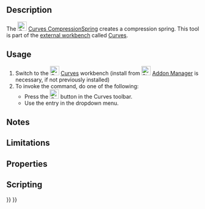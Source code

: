 <languages/>

{{Docnav
|[[Curves_SegmentSurface|SegmentSurface]]
|[[Curves_ReflectLines|ReflectLines]]
|[[Curves_Workbench|Curves]]
|IconL=Curves_SegmentSurface.svg
|IconR=Curves_ReflectLines.svg
|IconC=Curves_workbench_icon.svg
}}

{{GuiCommand
|Name=Curves CompressionSpring
|MenuLocation=Surfaces → Compression Spring
|Workbenches=[[Curves_Workbench|Curves]]
}}

==Description==

The [[Image:Curves_CompressionSpring.svg|24px]] [[Curves_CompressionSpring|Curves CompressionSpring]] creates a compression spring. This tool is part of the [[External_workbenches|external workbench]] called [[Curves_Workbench|Curves]].

==Usage==

# Switch to the [[Image:Curves_workbench_icon.svg|24px]] [[Curves_Workbench|Curves]] workbench (install from [[Image:Std_AddonMgr.svg|24px]] [[Std_AddonMgr|Addon Manager]] is necessary, if not previously installed)
# To invoke the command, do one of the following:
#* Press the [[Image:Curves_CompressionSpring.svg|24px]] button in the Curves toolbar.
#* Use the {{MenuCommand|Surfaces → Compression Spring}} entry in the dropdown menu.


==Notes==


==Limitations==


==Properties==


==Scripting==


{{Docnav
|[[Curves_SegmentSurface|SegmentSurface]]
|[[Curves_ReflectLines|ReflectLines]]
|[[Curves_Workbench|Curves]]
|IconL=Curves_SegmentSurface.svg
|IconR=Curves_ReflectLines.svg
|IconC=Curves_workbench_icon.svg
}}

{{Curves Tools navi{{#translation:}}}}
{{Userdocnavi{{#translation:}}}}